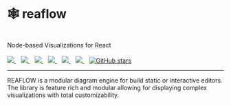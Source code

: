 
<Meta title="Docs/Introduction" />

<div style={{ margin: '0 auto', maxWidth: '600px', color: 'white', textAlign: 'center' }}>
  <h1>🕸 reaflow</h1>
  <br />
  Node-based Visualizations for React
  <br /><br />
  <a href="https://github.com/reaviz/reaflow/workflows/build/" target="_blank">
    <img src="https://github.com/reaviz/reaflow/workflows/build/badge.svg?branch=master" />
  </a>
  <span>&nbsp;&nbsp;</span>
  <a href="https://npm.im/reaflow" target="_blank">
    <img src="https://img.shields.io/npm/v/reaflow.svg" />
  </a>
  <span>&nbsp;&nbsp;</span>
  <a href="https://npm.im/reaflow" target="_blank">
    <img src="https://badgen.net/npm/dw/reaflow" />
  </a>
  <span>&nbsp;&nbsp;</span>
  <a href="https://github.com/reaviz/reaflow/blob/master/LICENSE" target="_blank">
    <img src="https://badgen.now.sh/badge/license/apache2" />
  </a>
  <span>&nbsp;&nbsp;</span>
  <a href="https://bundlephobia.com/result?p=reaflow" target="_blank">
    <img src="https://badgen.net/bundlephobia/minzip/reaflow" />
  </a>
  <span>&nbsp;&nbsp;</span>
  <a href="https://discord.gg/tt8wGExq35" target="_blank">
    <img src="https://img.shields.io/discord/773948315037073409?label=discord" />
  </a>
  <span>&nbsp;&nbsp;</span>
  <a href="https://github.com/reaviz/reaflow" target="_blank">
    <img alt="GitHub stars" src="https://img.shields.io/github/stars/reaviz/reaflow?style=social" />
  </a>

  ---

  REAFLOW is a modular diagram engine for build static or interactive editors.
  The library is feature rich and modular allowing for displaying complex
  visualizations with total customizability.
</div>
